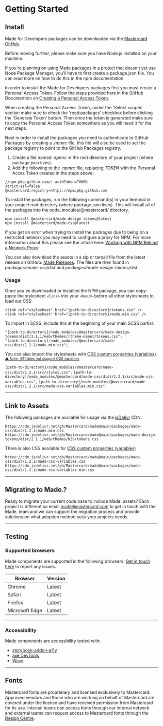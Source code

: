 
<Meta title="Hello/Getting Started" />

# Getting Started

## Install

Made for Developers packages can be downloaded via the <a href="https://github.com/Mastercard/made" target="_blank">Mastercard GitHub</a>.

Before moving further, please make sure you have Node.js installed on your machine.

If you're planning on using Made packages in a project that doesn't yet use Node Package Manager, you'll have to first create a package.json file. You can read more on how to do this in the npm documentation.

In order to install the Made for Developers packages first you must create a Personal Access Token. Follow the steps provided here in the GitHub Documention on <a href="https://docs.github.com/en/authentication/keeping-your-account-and-data-secure/creating-a-personal-access-token#creating-a-personal-access-token-classic" target="_blank">Creating a Personal Access Token</a>.

When creating the Personal Access Token, under the 'Select scopes' section make sure to check the 'read:packages' checkbox before clicking the 'Generate Token' button. Then once the token is generated make sure to copy the Personal Access Token somewhere as you will need it for the next steps.

Next in order to install the packages you need to authenticate to GitHub Packages by creating a _.npmrc_ file, this file will also be used to set the package registry to point to the GitHub Packages registry.

1. Create a file named _.npmrc_ in the root directory of your project (where package.json lives).
2. Add the following to the _.npmrc_ file, replacing _TOKEN_ with the Personal Acces Token created in the steps above:

```
//npm.pkg.github.com/:_authToken=TOKEN
strict-ssl=false
@mastercard:registry=https://npm.pkg.github.com
```

To install the packages, run the following command(s) in your terminal in your project root directory (where package.json lives). This will install all of the packages into the node_modules/@mastercard/ directory.

```
npm install @mastercard/made-design-tokens@latest
npm install @mastercard/made-css@latest
```

If you get an error when trying to install the packages due to being on a restricted network you may need to configure a proxy for NPM. For more information about this please see the article here: <a href="https://medium.com/@d_dhana/working-with-npm-behind-network-proxy-444ced82a3" target="_blank">Working with NPM Behind a Network Proxy</a>

You can also download the assets in a zip or tarball file from the latest release on GitHub: <a href="https://github.com/Mastercard/made/releases" target="_blank">Made Releases</a>. The files are then found in _packages/made-css/dist_ and _packages/made-design-tokens/dist_.

### Usage

Once you’ve downloaded or installed the NPM package, you can copy-paste the stylesheet `<link>` into your `<head>` before all other stylesheets to load our CSS:

```
<link rel="stylesheet" href="[path-to-directory]/tokens.css" />
<link rel="stylesheet" href="[path-to-directory]/made.min.css" />
```

To import in SCSS, include this at the beginning of your main SCSS partial:

```
"[path-to-directory]/node_modules/@mastercard/made-design-tokens/dist/2.1.1/web/themes/[theme-name]/tokens.css";
"[path-to-directory]/node_modules/@mastercard/made-css/dist/1.2.1/made.min.css";
```

You can also import the stylesheets with [CSS custom properties (variables)](https://developer.mozilla.org/en-US/docs/Web/CSS/Using_CSS_custom_properties). 
<small><a href="https://caniuse.com/?search=custom%20properties" target="_blank"> ⚠️ Note: IE11 does not support CSS variables</a></small>

`[path-to-directory]/node_modules/@mastercard/made-css/dist/1.2.1/src/styles.css",`
`[path-to-directory]/node_modules/@mastercard/made-css/dist/1.2.1/src/made-css-variables.css",`
`[path-to-directory]/node_modules/@mastercard/made-css/dist/1.2.1/src/made-css-variables.min.css",`

---

## Link to Assets

The following packages are available for usage via the <a href="https://www.jsdelivr.com" target="_blank">jsDelivr</a> CDN.

```
https://cdn.jsdelivr.net/gh/Mastercard/made@main/packages/made-css/dist/1.2.1/made.min.css
https://cdn.jsdelivr.net/gh/Mastercard/made@main/packages/made-design-tokens/dist/2.1.1/web/themes/b2b/tokens.css
```

There is also CSS available for [CSS custom properties (variables)](https://developer.mozilla.org/en-US/docs/Web/CSS/Using_CSS_custom_properties)

```
https://cdn.jsdelivr.net/gh/Mastercard/made@main/packages/made-css/dist/1.2.1/made-css-variables.css
https://cdn.jsdelivr.net/gh/Mastercard/made@main/packages/made-css/dist/1.2.1/made-css-variables.min.css
```

---

## Migrating to Made.?

Ready to  migrate your current code base to include Made. assets? Each project is different so email <a href="mailto:made@mastercard.com">made@mastercard.com</a> to get in touch with the Made. team and we can support the migration process and provide solutions on what adoption method suits your projects needs. 

---


## Testing

### Supported browsers

Made components are supported in the following browsers. <a href="https://github.com/Mastercard/made/issues" target="_blank">Get in touch here</a> to report any issues.

| Browser        | Version |
| -------------- | ------- |
| Chrome         | Latest    |
| Safari         | Latest    |
| Firefox        | Latest    |
| Microsoft Edge | Latest    |


---


### Accessibility

Made components are accessibility tested with:

- [storybook-addon-a11y](https://storybook.js.org/addons/@storybook/addon-a11y)
- [axe DevTools](https://www.deque.com/axe/devtools/)
- [Wave](https://wave.webaim.org/extension/)

---

## Fonts

Mastercard fonts are proprietary and licensed exclusively to Mastercard. Approved vendors and those who are working on behalf of Mastercard are covered under the license and have received permission from Mastercard for its use. Internal teams can access fonts through our internal network and external teams can request access to Mastercard fonts through the <a href="https://designcenter.mastercard.com/" target="_blank">Design Centre</a>.